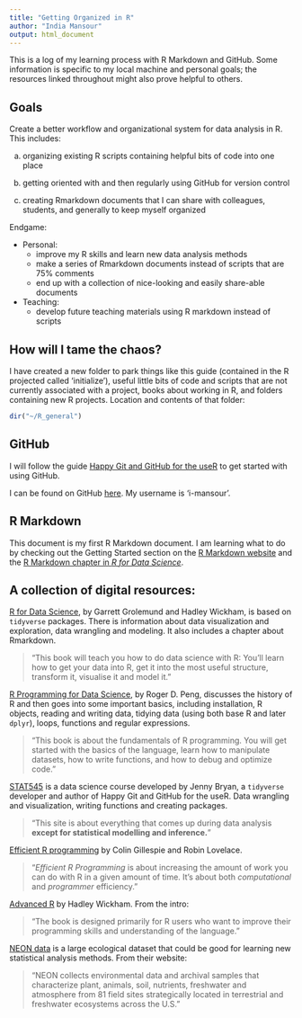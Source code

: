 ```yaml
---
title: "Getting Organized in R"
author: "India Mansour"
output: html_document
---
```


This is a log of my learning process with R Markdown and GitHub. Some information is specific to my local machine and personal goals; the resources linked throughout might also prove helpful to others.

## Goals

Create a better workflow and organizational system for data analysis in R. This includes: 

(a) organizing existing R scripts containing helpful bits of code into one place

(b) getting oriented with and then regularly using GitHub for version control

(c) creating Rmarkdown documents that I can share with colleagues, students,  and generally to keep myself organized

Endgame: 

* Personal:
    + improve my R skills and learn new data analysis methods
    + make a series of Rmarkdown documents instead of scripts that are 75% comments 
    + end up with a collection of nice-looking and easily share-able documents
* Teaching:
    + develop future teaching materials using R markdown instead of scripts


## How will I tame the chaos?

I have created a new folder to park things like this guide (contained in the R projected called 'initialize'), useful little bits of code and scripts that are not currently associated with a project, books about working in R, and folders containing new R projects. Location and contents of that folder:

```r
dir("~/R_general")
```


## GitHub

I will follow the guide [Happy Git and GitHub for the useR](https://happygitwithr.com/) to get started with using GitHub.

I can be found on GitHub [here](https://github.com/i-mansour). My username is 'i-mansour'.


## R Markdown

This document is my first R Markdown document. I am learning what to do by checking out the Getting Started section on the  [R Markdown website](http://rmarkdown.rstudio.com) and the [R Markdown chapter in *R for Data Science*](https://r4ds.had.co.nz/r-markdown.html).


## A collection of digital resources:

[R for Data Science](https://r4ds.had.co.nz/), by Garrett Grolemund and Hadley Wickham, is based on `tidyverse` packages. There is information about data visualization and exploration, data wrangling and modeling. It also includes a chapter about Rmarkdown.

> "This book will teach you how to do data science with R: You’ll learn how to get your data into R, get it into the most useful structure, transform it, visualise it and model it."

[R Programming for Data Science](https://bookdown.org/rdpeng/rprogdatascience/), by Roger D. Peng, discusses the history of R and then goes into some important basics, including installation, R objects, reading and writing data, tidying data (using both base R and later `dplyr`), loops, functions and regular expressions.

> "This book is about the fundamentals of R programming. You will get started with the basics of the language, learn how to manipulate datasets, how to write functions, and how to debug and optimize code."

[STAT545](https://stat545.com/) is a data science course developed by Jenny Bryan, a `tidyverse` developer and author of Happy Git and GitHub for the useR. Data wrangling and visualization, writing functions and creating packages.

> "This site is about everything that comes up during data analysis **except for statistical modelling and inference.**"

[Efficient R programming](https://bookdown.org/csgillespie/efficientR/) by Colin Gillespie and Robin Lovelace.

> "*Efficient R Programming* is about increasing the amount of work you can do with R in a given amount of time. It’s about both *computational* and *programmer* efficiency."

[Advanced R](https://adv-r.hadley.nz/) by Hadley Wickham. From the intro: 

> "The book is designed primarily for R users who want to improve their programming skills and understanding of the language."

[NEON data](https://www.neonscience.org/data) is a large ecological dataset that could be good for learning new statistical analysis methods. From their website: 

> "NEON collects environmental data and archival samples that characterize plant, animals, soil, nutrients, freshwater and atmosphere from 81 field sites strategically located in terrestrial and freshwater ecosystems across the U.S."


